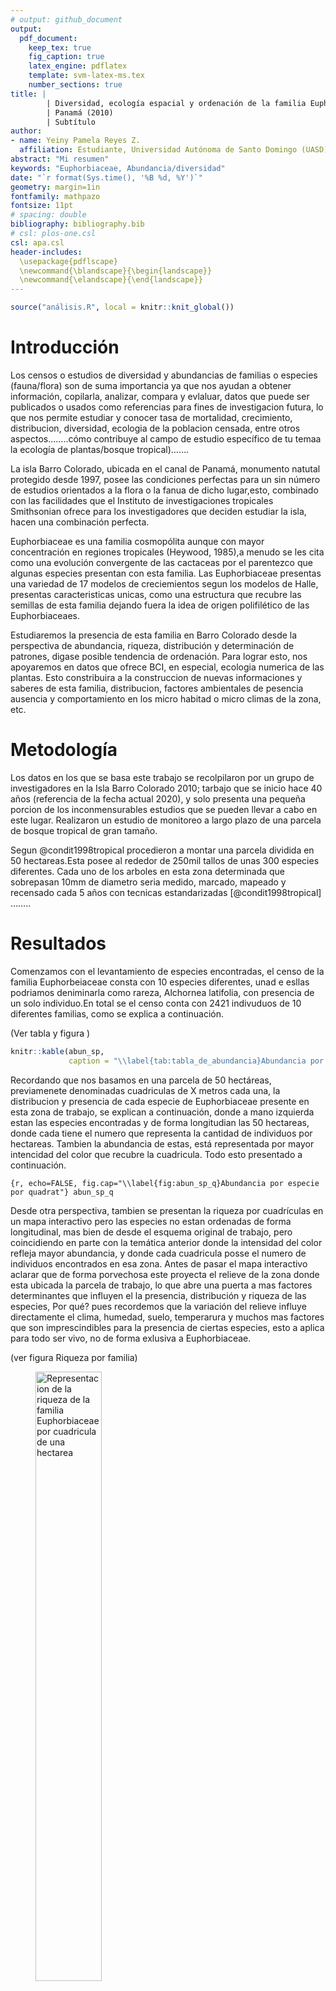 ```yaml
---
# output: github_document
output: 
  pdf_document:
    keep_tex: true
    fig_caption: true
    latex_engine: pdflatex
    template: svm-latex-ms.tex
    number_sections: true
title: | 
        | Diversidad, ecología espacial y ordenación de la familia Euphorbeaceae en Isla Barro Colorado 
        | Panamá (2010)
        | Subtítulo
author:
- name: Yeiny Pamela Reyes Z.
  affiliation: Estudiante, Universidad Autónoma de Santo Domingo (UASD)
abstract: "Mi resumen"
keywords: "Euphorbiaceae, Abundancia/diversidad"
date: "`r format(Sys.time(), '%B %d, %Y')`"
geometry: margin=1in
fontfamily: mathpazo
fontsize: 11pt
# spacing: double
bibliography: bibliography.bib
# csl: plos-one.csl
csl: apa.csl
header-includes:
  \usepackage{pdflscape}
  \newcommand{\blandscape}{\begin{landscape}}
  \newcommand{\elandscape}{\end{landscape}}
---
```


```r
source("análisis.R", local = knitr::knit_global())
```


# Introducción

 Los censos o estudios de diversidad y abundancias de familias o especies  (fauna/flora) son de suma importancia ya que  nos ayudan a obtener información, copilarla, analizar, compara y evlaluar, datos que puede ser publicados o usados como referencias para fines de investigacion futura, lo que nos permite estudiar y conocer tasa de mortalidad, crecimiento, distribucion, diversidad, ecologia de la poblacion censada, entre otros aspectos........cómo contribuye al campo de estudio específico de tu temaa la ecología de plantas/bosque tropical).......
 
 La isla Barro Colorado, ubicada en el canal de Panamá, monumento natutal protegido desde 1997, posee las condiciones perfectas para un sin número de estudios orientados a la flora o la fanua de dicho lugar,esto, combinado con las facilidades que el Instituto de investigaciones tropicales Smithsonian ofrece para los investigadores que deciden estudiar la isla, hacen una combinación perfecta.

  Euphorbiaceae es una familia cosmopólita aunque con mayor concentración en regiones tropicales (Heywood, 1985),a menudo se les cita como una evolución convergente de las cactaceas por el parentezco que algunas especies presentan con esta familia.
Las Euphorbiaceae presentas una variedad de 17 modelos de creciemientos segun los modelos de Halle, presentas caracteristicas unicas, como una estructura que recubre las semillas de esta familia dejando fuera la idea de origen polifilético de las Euphorbiaceaes.

Estudiaremos la presencia de esta familia en Barro Colorado desde la perspectiva de abundancia, riqueza, distribución y determinación de patrones, digase posible tendencia de ordenación.
Para lograr esto, nos apoyaremos en datos que ofrece BCI, en especial, ecologia numerica de las plantas. 
Esto constribuira a la construccion de nuevas informaciones y saberes de esta familia,  distribucion, factores ambientales de pesencia ausencia y comportamiento en los micro habitad o micro climas de la zona, etc.
 

 
\ldots

# Metodología

Los datos en los que se basa este trabajo se recolpilaron por un grupo de investigadores en la Isla Barro Colorado 2010; tarbajo que se inicio hace 40 años (referencia de la fecha actual 2020), y solo presenta una pequeña porcion de los inconmensurables estudios que se pueden llevar a cabo en este lugar. Realizaron un estudio de monitoreo a largo plazo de una parcela de bosque tropical de gran tamaño.

Segun @condit1998tropical procedieron a montar una parcela dividida en 50 hectareas.Esta posee al rededor de 250mil tallos de unas 300 especies diferentes.
Cada uno de los arboles en esta zona determinada que sobrepasan  10mm de diametro seria medido, marcado, mapeado y recensado cada 5 años con tecnicas estandarizadas [@condit1998tropical]
 ........
 

\ldots

# Resultados
Comenzamos con el levantamiento de especies encontradas, el censo de la familia Euphorbeiaceae consta con 10 especies diferentes, unad e esllas podriamos deniminarla como rareza, Alchornea latifolia, con presencia de un solo individuo.En total se el censo conta con 2421 indivuduos de 10 diferentes familias, como se explica a continuación.

(Ver tabla \ref{tab:tabla_de_abundancia} y figura \ref{fig:abun_sp_q})

```r
knitr::kable(abun_sp,
             caption = "\\label{tab:tabla_de_abundancia}Abundancia por especie de la familia Euphorbiaceae")
```

Recordando que nos basamos en una parcela de 50 hectáreas, previamenete denominadas cuadriculas de X metros cada una, la distribucion y presencia de cada especie de Euphorbiaceae presente en esta zona de trabajo, se explican a continuación, donde a mano izquierda estan las especies encontradas y de forma longitudian las 50 hectareas, donde cada tiene el numero que representa la cantidad de individuos por hectareas. Tambien la abundancia de estas, está representada por mayor intencidad del color que recubre la cuadricula. Todo esto presentado a continuación.

```{r, echo=FALSE, fig.cap="\\label{fig:abun_sp_q}Abundancia por especie por quadrat"}
abun_sp_q
```

Desde otra perspectiva, tambien se presentan la riqueza por cuadrículas en un mapa interactivo pero las especies no estan ordenadas  de forma longitudinal, mas bien de desde el esquema original de trabajo, pero coincidiendo en parte con la temática anterior donde la intensidad del color refleja mayor abundancia, y donde cada cuadricula posse el numero de individuos encontrados en esa zona. Antes de pasar el mapa interactivo aclarar que de forma porvechosa este proyecta el relieve de la zona donde esta ubicada la parcela de trabajo, lo que abre una puerta a mas factores determinantes  que influyen el la presencia, distribución y riqueza de las especies, Por qué? pues recordemos que la variación del relieve influye directamente el clima, humedad, suelo, temperarura y muchos mas factores que son imprescindibles para la presencia de ciertas especies, esto a aplica para todo ser vivo, no de forma exlusiva a Euphorbiaceae.

(ver figura \ref{fig:cuadro_de_riqueza_familia}Riqueza por familia)

![\label{fig:cuadro_de_riqueza_familia}Representacion de la riqueza de la familia Euphorbiaceae por cuadricula de una hectarea](mapa_cuadros_riq_mi_familia.png){width=50%}


  OJO PAMELA!!!  ( En resultados recuerda resaltar si la abundancia de especies de euphorbeacia resulta comun,("normla")en panamá  a pesar de ser intertropical, cuando su mayor distribucuin es tropical)
 

\ldots

# Discusión

# Agradecimientos

# Información de soporte

\ldots

# *Script* reproducible

\ldots

# Referencias
